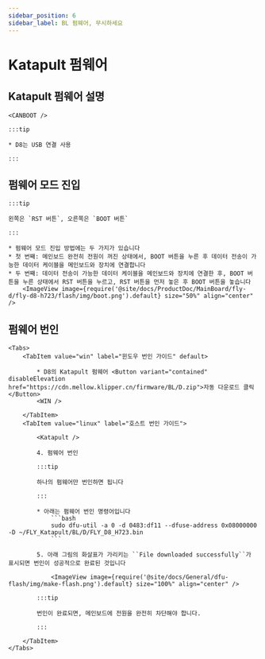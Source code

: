 ```yaml
---
sidebar_position: 6
sidebar_label: BL 펌웨어, 무시하세요
---
```







# Katapult 펌웨어

## Katapult 펌웨어 설명

    <CANBOOT />

    :::tip

    * D8는 USB 연결 사용

    :::

## 펌웨어 모드 진입

    :::tip

    왼쪽은 `RST 버튼`, 오른쪽은 `BOOT 버튼`

    :::

    * 펌웨어 모드 진입 방법에는 두 가지가 있습니다
    * 첫 번째: 메인보드 완전히 전원이 꺼진 상태에서, BOOT 버튼을 누른 후 데이터 전송이 가능한 데이터 케이블을 메인보드와 장치에 연결합니다
    * 두 번째: 데이터 전송이 가능한 데이터 케이블을 메인보드와 장치에 연결한 후, BOOT 버튼을 누른 상태에서 RST 버튼을 누르고, RST 버튼을 먼저 놓은 후 BOOT 버튼을 놓습니다
        <ImageView image={require('@site/docs/ProductDoc/MainBoard/fly-d/fly-d8-h723/flash/img/boot.png').default} size="50%" align="center" />

## 펌웨어 번인
    <Tabs>
        <TabItem value="win" label="윈도우 번인 가이드" default>

            * D8의 Katapult 펌웨어 <Button variant="contained" disableElevation href="https://cdn.mellow.klipper.cn/firmware/BL/D.zip">자동 다운로드 클릭</Button>
            <WIN />

        </TabItem>
        <TabItem value="linux" label="호스트 번인 가이드">

            <Katapult />

            4. 펌웨어 번인

            :::tip

            하나의 펌웨어만 번인하면 됩니다

            :::

            * 아래는 펌웨어 번인 명령어입니다
                ```bash
                sudo dfu-util -a 0 -d 0483:df11 --dfuse-address 0x08000000 -D ~/FLY_Katapult/BL/D/FLY_D8_H723.bin
                ```

            5. 아래 그림의 화살표가 가리키는 ``File downloaded successfully``가 표시되면 번인이 성공적으로 완료된 것입니다

                <ImageView image={require('@site/docs/General/dfu-flash/img/make-flash.png').default} size="100%" align="center" />

            :::tip

            번인이 완료되면, 메인보드에 전원을 완전히 차단해야 합니다.

            :::

        </TabItem>
    </Tabs>